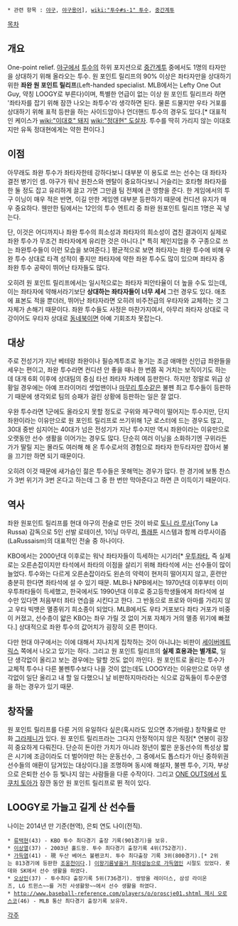 * 관련 항목 : [[야구]], [[야구용어]]], [[wiki:"투수#s-1" 투수]], [[중간계투]]

[[목차]]
== 개요 ==
One-point relief. [[야구]]에서 [[투수]]의 하위 포지션으로 [[중간계투]] 중에서도 1명의 타자만을 상대하기 위해 올라오는 투수. 원 포인트 릴리프의 90% 이상은 좌타자만을 상대하기 위한 '''좌완 원 포인트 릴리프'''(Left-handed specialist. MLB에서는 Lefty One Out Guy, 약칭 LOOGY로 부른다)이며, 특별한 언급이 없는 이상 원 포인트 릴리프라 하면 '좌타자를 잡기 위해 잠깐 나오는 좌투수'라 생각하면 된다. 물론 드물지만 우타 거포를 상대하기 위해 표적 등판을 하는 사이드암이나 언더핸드 투수의 경우도 있다.[* 대표적인 케이스가 [[wiki:"이대호" 돼지]] [[wiki:"정대현" 도살자]]. 투수를 딱히 가리지 않는 이대호지만 유독 정대현에게는 약한 편이다.]

== 이점 ==
아무래도 좌완 투수가 좌타자한테 강하다보니 대부분 이 용도로 쓰는 선수는 대 좌타자 결전 병기인 셈. 야구가 워낙 원찬스와 멘탈이 중요하다보니 거슬리는 호타형 좌타자를 한 둘 정도 잡고 유리하게 끌고 가면 그만큼 팀 전체에 큰 영향을 준다.
한 게임에서의 투구 이닝이 매우 적은 반면, 이길 만한 게임엔 대부분 등판하기 때문에 컨디션 유지가 매우 중요하다. 웬만한 팀에서는 12인의 투수 엔트리 중 좌완 원포인트 릴리프 1명은 꼭 넣는다.

단, 이것은 어디까지나 좌완 투수의 희소성과 좌타자의 희소성이 겹친 결과이지 실제로 좌완 투수가 무조건 좌타자에게 유리한 것은 아니다.[* 특히 체인지업을 주 구종으로 쓰는 좌완투수들이 이런 모습을 보여준다.] 평균적으로 보면 좌타자는 좌완 투수에 비해 우완 투수 상대로 타격 성적이 좋지만 좌타자에 약한 좌완 투수도 많이 있으며 좌타자 중 좌완 투수 공략이 뛰어난 타자들도 많다. 

오히려 원 포인트 릴리프에서는 일시적으로는 좌타자 피안타율이 더 높을 수도 있는데, 이는 좌타자에 약해서라기보단 '''상대하는 좌타자들이 너무 세서''' 그런 경우도 있다. 애초에 표본도 적을 뿐더러, 뛰어난 좌타자라면 오히려 비주전급의 우타자와 교체하는 것 그 자체가 손해기 때문이다. 좌완 투수들도 사정은 마찬가지여서, 아무리 좌타자 상대로 극강이어도 우타자 상대로 [[동네북]]이면 아예 기회조차 못잡는다.

== 대상 ==
주로 전성기가 지난 베테랑 좌완이나 필승계투조로 놓기는 조금 애매한 신인급 좌완들을 세우는 편이고, 좌완 투수라면 컨디션 안 좋을 때나 한 번쯤 꼭 거치는 보직이기도 하는데 대개 6회 이후에 상대팀의 중심 타선 좌타자 차례에 등판한다. 하지만 정말로 위급 상황일 경우에는 아예 프라이머리 셋업맨이나 [[마무리 투수]]같은 불펜 최고 투수들이 등판하기 때문에 생각외로 팀의 승패가 걸린 상황에 등판하는 일은 잘 없다.

우완 투수라면 1군에도 올라오지 못할 정도로 구위와 제구력이 떨어지는 투수지만, 단지 좌완이라는 이유만으로 원 포인트 릴리프로 쓰기위해 1군 로스터에 드는 경우도 많고, 30대 중반 심지어는 40대가 넘은 전성기가 지난 투수지만 역시 좌완이라는 이유만으로 오랫동안 선수 생활을 이어가는 경우도 많다. 단순히 여러 이닝을 소화하기엔 구위라든가가 딸릴 지는 몰라도 여러해 해 온 투수로서의 경험으로 좌타자 한두타자만 잡아서 불을 끄기만 하면 되기 때문이다.

오히려 이것 때문에 새가슴인 젊은 투수들은 못해먹는 경우가 많다. 한 경기에 보통 찬스가 3번 위기가 3번 온다고 하는데 그 중 한 번만 막아준다고 하면 큰 이득이기 때문이다.

== 역사 ==
좌완 원포인트 릴리프를 현대 야구의 전술로 만든 것이 바로 [[토니 라 루사]](Tony La Russa) 감독으로 5인 선발 로테이션, 1이닝 마무리, [[플래툰(야구)|플래툰]] 시스템과 함께 라루사이즘(LaRussaism)의 대표적인 전술 중 하나이다.

KBO에서는 2000년대 이후로는 워낙 좌타자들이 득세하는 시기라[* [[우투좌타]], 즉 실제로는 오른손잡이지만 타석에서 좌타의 이점을 살리기 위해 좌타석에 서는 선수들이 많이 늘었다. 투수와는 다르게 오른손잡이라도 왼손의 약력이 현저히 떨어지지 않고, 훈련만 충분히 한다면 좌타석에 설 수 있기 때문. MLB나 NPB에서는 1970년대 이후부터 이미 우투좌타들이 득세했고, 한국에서도 1990년대 이후로 중고등학생들에게 좌타석에 설 수만 있다면 처음부터 좌타 연습을 시킨다고 한다. 그 반동으로 프로와 아마를 가리지 않고 우타 빅뱃은 멸종위기 희소종이 되었다. MLB에서도 우타 거포보다 좌타 거포가 비중이 커졌고, 선수층이 얇은 KBO는 좌우 가릴 것 없이 거포 자체가 거의 멸종 위기에 빠졌다.] 상대적으로 좌완 투수의 값어치가 굉장히 오른 편이다.

다만 현대 야구에서는 이에 대해서 지나치게 집착하는 것이 아니냐는 비판이 [[세이버메트릭스]] 쪽에서 나오고 있기는 하다. 그리고 원 포인트 릴리프의 '''실제 효용과는 별개로''', 일단 생각없이 올리고 보는 경우에는 말할 것도 없이 까인다. 원 포인트로 올리는 투수가 교체적 투수나 다른 불펜투수보다 나을 것이 없는데도 LOOGY라는 이유만으로 아무 생각없이 일단 올리고 내 할 일 다했으니 날 비판하지마라라는 식으로 감독들이 투수운영을 하는 경우가 있기 때문. 

== 창작물 ==
원 포인트 릴리프를 다룬 거의 유일하다 싶은(혹시라도 있으면 추가바람.) 창작물로 만화 [[그라제니]]가 있다. 원 포인트 릴리프라는 그다지 안정적이지 않은 직장[* 연봉이 굉장히 중요하게 다뤄진다. 단순히 돈이란 가치가 아니라 정년이 짧은 운동선수의 특성상 짧은 시기에 조금이라도 더 벌어야만 하는 운동선수, 그 중에서도 톱스타가 아닌 중하위권 선수들의 애환이 담겨있는 대상이다.]을 조명하며 동시에 해설자, 불펜 투수, 기자, 부상으로 은퇴한 선수 등 빛나지 않는 사람들을 다룬 수작이다. 그리고 [[ONE OUTS]]에서 [[토쿠치 토아]]가 잠깐 동안 원 포인트 릴리프로 뛴 적이 있다.

== LOOGY로 가늘고 길게 산 선수들 ==
나이는 2014년 만 기준(현역), 은퇴 연도 나이(전직).
 * [[류택현]](43) - KBO 투수 최다경기 출장 기록(901경기)을 보유.
 * [[이상열]](37) - 2003년 홀드왕. 투수 최다경기 출장기록 4위(752경기). 
 * [[가득염]](41) - 現 두산 베어스 불펜코치. 투수 최다출장 기록 3위(800경기).[* 2위는 813경기에 등판한 [[조웅천]]이다.] [[이왕기름넣을거 최대성능으로 가득염]]인 시절도 있었다. 롯데와 SK에서 선수 생활을 하였다.
 * [[오상민]](37) - 투수최다 출장기록 5위(736경기). 쌍방울 레이더스, 삼성 라이온즈, LG 트윈스~~를 거친 사생활왕~~에서 선수 생활을 하였다.
 * [[http://www.baseball-reference.com/players/o/oroscje01.shtml 제시 오로스코]](46) - MLB 통산 최다경기 출장기록 보유자.

[[각주]]
